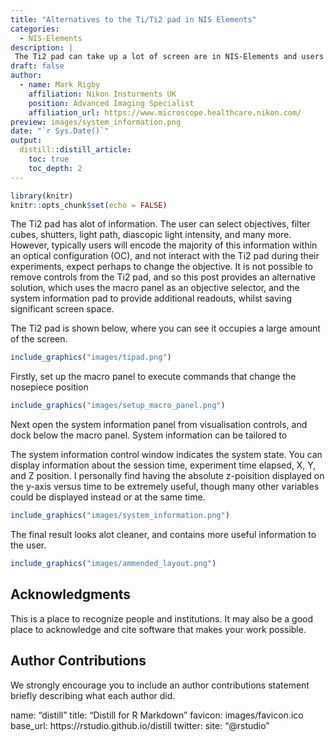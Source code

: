 ```yaml
---
title: "Alternatives to the Ti/Ti2 pad in NIS Elements"
categories:
  - NIS-Elements
description: |
 The Ti2 pad can take up a lot of screen are in NIS-Elements and users generally only use it to select the objective and turn on the perfect focus system. Here we show an alternative that provides more useful information to the user and takes up less screen space.
draft: false
author:
  - name: Mark Rigby 
    affiliation: Nikon Insturments UK
    position: Advanced Imaging Specialist
    affiliation_url: https://www.microscope.healthcare.nikon.com/
preview: images/system_information.png
date: "`r Sys.Date()`"
output:
  distill::distill_article:
    toc: true
    toc_depth: 2
---
```


```r

library(knitr)
knitr::opts_chunk$set(echo = FALSE)

```


The Ti2 pad has alot of information. The user can select objectives, filter cubes, shutters, light path, diascopic light intensity, and many more. However, typically users will encode the majority of this information within an optical configuration (OC), and not interact with the Ti2 pad during their experiments, expect perhaps to change the objective. It is not possible to remove controls from the Ti2 pad, and so this post provides an alternative solution, which uses the macro panel as an objective selector, and the system information pad to provide additional readouts, whilst saving significant screen space. 

The Ti2 pad is shown below, where you can see it occupies a large amount of the screen.

```r

include_graphics("images/tipad.png")

```


Firstly, set up the macro panel to execute commands that change the nosepiece position 

```r

include_graphics("images/setup_macro_panel.png")

```


Next open the system information panel from visualisation controls, and dock below the macro panel. System information can be tailored to 



The system information control window indicates the system state. You can display information about the session time, experiment time elapsed, X, Y, and Z position. I personally find having the absolute z-poisition displayed on the y-axis versus time to be extremely useful, though many other variables could be displayed instead or at the same time.


```r

include_graphics("images/system_information.png")

```


The final result looks alot cleaner, and contains more useful information to the user.

```r

include_graphics("images/ammended_layout.png")

```


## Acknowledgments {.appendix}

This is a place to recognize people and institutions. It may also be a good place
to acknowledge and cite software that makes your work possible.

## Author Contributions {.appendix}

We strongly encourage you to include an author contributions statement briefly 
describing what each author did.




name: "distill"
title: "Distill for R Markdown"
favicon: images/favicon.ico
base_url: https://rstudio.github.io/distill
twitter:
  site: "@rstudio"


